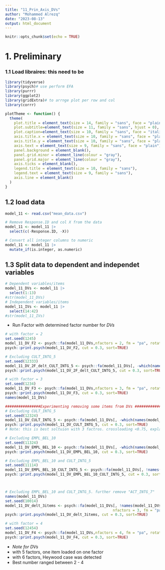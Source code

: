 ```yaml
---
title: "11_Prin_Axis_DVs"
author: "Mohammed Alrezq"
date: "2023-08-13"
output: html_document
---
```


```r
knitr::opts_chunk$set(echo = TRUE)
```

# 1. Preliminary 
### 1.1 Load libraires: this need to be 
```r
library(tidyverse)
library(psych)# use perform EFA
library(purrr)
library(ggplot2)
library(gridExtra)# to arrnge plot per row and col
library(corrr)
```


```r
plotTheme <- function() {
  theme(
    plot.title = element_text(size = 14, family = "sans", face = "plain", hjust = 0),
    plot.subtitle=element_text(size = 11, family = "sans", hjust = 0),
    plot.caption=element_text(size = 10, family = "sans", face = "italic", hjust = 0), 
    axis.title.x = element_text(size = 10, family = "sans", face = "plain", hjust = 1, vjust = -0.5),
    axis.title.y = element_text(size = 10, family = "sans", face = "plain", hjust = 1, vjust = 1),
    axis.text = element_text(size = 9, family = "sans", face = "plain"),
    panel.background = element_blank(),
    panel.grid.minor = element_line(colour = "gray"),
    panel.grid.major = element_line(colour = "gray"),
    axis.ticks = element_blank(),
    legend.title = element_text(size = 10, family = "sans"),
    legend.text = element_text(size = 9, family = "sans"),
    axis.line = element_blank()
  )
}
```

## 1.2 load data
```r
model_11 <- read.csv("mean_data.csv")

# Remove Response.ID and col X from the data 
model_11 <- model_11 |> 
  select(c(-Response.ID, -X))

# Convert all integer columns to numeric
model_11 <- model_11 |> 
  mutate_if(is.integer, as.numeric)
```

## 1.3 Split data to dependent and independet variables 
```r
# Dependent variables/items 
model_11_DVs <- model_11 |> 
  select(1:13)
#str(model_11_DVs)
# Independent variables/items 
model_11_IVs <- model_11 |> 
  select(14:42)
#str(model_11_IVs)
```

* Run Factor with determined factor number for *DVs *
```r
# with factor = 2
set.seed(1245)
model_11_DV_F2 <- psych::fa(model_11_DVs,nfactors = 2, fm = "pa", rotate = "oblimin", max.iter = 100)
psych::print.psych(model_11_DV_F2, cut = 0.3, sort=TRUE)

# Excluding CULT_INTG_5
set.seed(12333)
model_11_DV_2F_delt_CULT_INTG_5 <- psych::fa(model_11_DVs[, -which(names(model_11_DVs) == "CULT_INTG_5")],nfactors = 2, fm = "pa", rotate = "oblimin", max.iter = 100)
psych::print.psych(model_11_DV_2F_delt_CULT_INTG_5, cut = 0.3, sort=TRUE)
```


```r
# with factor = 3
set.seed(1234)
model_11_DV_F3 <- psych::fa(model_11_DVs,nfactors = 3, fm = "pa", rotate = "oblimin", max.iter = 100)
psych::print.psych(model_11_DV_F3, cut = 0.3, sort=TRUE)
names(model_11_DVs)

################Experimenting removing some items from DVs ###########################################
# Excluding CULT_INTG_5
set.seed(12324)
model_11_DV_CULT_INTG_5 <- psych::fa(model_11_DVs[, -which(names(model_11_DVs) == "CULT_INTG_5")],nfactors = 3, fm = "pa", rotate = "oblimin", max.iter = 100)
psych::print.psych(model_11_DV_CULT_INTG_5, cut = 0.3, sort=TRUE)
# Note: this is best soltuion with 3 factros. crossloading <0.75, explained variance = 0.69, and item 10's commonality =0.38

# Excluding EMPL_BEL_10
set.seed(11324)
model_11_DV_EMPL_BEL_10 <- psych::fa(model_11_DVs[, -which(names(model_11_DVs) == "EMPL_BEL_10")],nfactors = 3, fm = "pa", rotate = "oblimin", max.iter = 100)
psych::print.psych(model_11_DV_EMPL_BEL_10, cut = 0.3, sort=TRUE)

# Excluding EMPL_BEL_10 and CULT_INTG_5
set.seed(11114)
model_11_DV_EMPL_BEL_10_CULT_INTG_5 <- psych::fa(model_11_DVs[, !names(model_11_DVs) %in% c("CULT_INTG_5", "EMPL_BEL_10")],nfactors = 3, fm = "pa", rotate = "oblimin", max.iter = 100)
psych::print.psych(model_11_DV_EMPL_BEL_10_CULT_INTG_5, cut = 0.3, sort=TRUE)



# Excluding EMPL_BEL_10 and CULT_INTG_5. further remove "ACT_INTG_7"
names(model_11_DVs)
set.seed(10014)
model_11_DV_delt_3items <- psych::fa(model_11_DVs[, !names(model_11_DVs) %in% c("CULT_INTG_5", "EMPL_BEL_10", "ACT_INTG_7")],
                                                 nfactors = 3, fm = "pa", rotate = "oblimin", max.iter = 100)
psych::print.psych(model_11_DV_delt_3items, cut = 0.3, sort=TRUE)

```


```r
# with factor = 4
set.seed(12454)
model_11_DV_F4 <- psych::fa(model_11_DVs,nfactors = 4, fm = "pa", rotate = "oblimin", max.iter = 100)
psych::print.psych(model_11_DV_F4, cut = 0.3, sort=TRUE)
```

- *Note for DVs*
 + with 5 factors, one item loaded on one factor
 + with 6 factors, Heywood case was detected
 + Best number ranged between 2 - 4